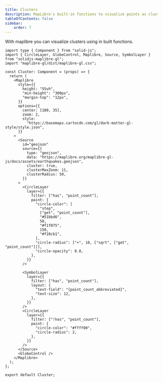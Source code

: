 ```yaml
---
title: Clusters
description: MapLibre's built-in functions to visualize points as clusters.
tableOfContents: false
sidebar: 
    order: 7
---
```

With maplibre you can visualize clusters using in built functions.


<div class="not-content">
    <Cluster client:visible />
</div>

```tsx
import type { Component } from "solid-js";
import { CircleLayer, GlobeControl, Maplibre, Source, SymbolLayer } from "solidjs-maplibre-gl";
import "maplibre-gl/dist/maplibre-gl.css";

const Cluster: Component = (props) => {
  return (
    <Maplibre
      style={{
        height: "55vh",
        "min-height": "300px",
        "margin-top": "12px",
      }}
      options={{
        center: [180, 35],
        zoom: 2,
        style:
          "https://basemaps.cartocdn.com/gl/dark-matter-gl-style/style.json",
      }}
    >
      <Source
        id="geojson"
        source={{
          type: "geojson",
          data: "https://maplibre.org/maplibre-gl-js/docs/assets/earthquakes.geojson",
          cluster: true,
          clusterMaxZoom: 11,
          clusterRadius: 50,
        }}
      >
        <CircleLayer
          layer={{
            filter: ["has", "point_count"],
            paint: {
              "circle-color": [
                "step",
                ["get", "point_count"],
                "#51bbd6",
                50,
                "#f1f075",
                150,
                "#f28cb1",
              ],
              "circle-radius": ["+", 10, ["sqrt", ["get", "point_count"]]],
              "circle-opacity": 0.8,
            },
          }}
        />

        <SymbolLayer
          layer={{
            filter: ["has", "point_count"],
            layout: {
              "text-field": "{point_count_abbreviated}",
              "text-size": 12,
            },
          }}
        />
        <CircleLayer
          layer={{
            filter: ["!has", "point_count"],
            paint: {
              "circle-color": "#ffff00",
              "circle-radius": 2,
            },
          }}
        />
      </Source>
      <GlobeControl />
    </Maplibre>
  );
};

export default Cluster;
```